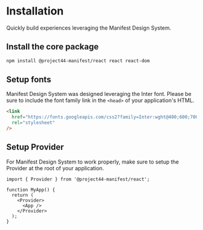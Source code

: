 # Installation

Quickly build experiences leveraging the Manifest Design System.

## Install the core package

```bash npm2yarn
npm install @project44-manifest/react react react-dom
```

## Setup fonts

Manifest Design System was designed leveraging the Inter font. Please be sure to include the font
family link in the `<head>` of your application's HTML.

```html
<link
  href="https://fonts.googleapis.com/css2?family=Inter:wght@400;600;700&display=swap"
  rel="stylesheet"
/>
```

## Setup Provider

For Manifest Design System to work properly, make sure to setup the Provider at the root of your
application.

```tsx
import { Provider } from '@project44-manifest/react';

function MyApp() {
  return (
    <Provider>
      <App />
    </Provider>
  );
}
```
